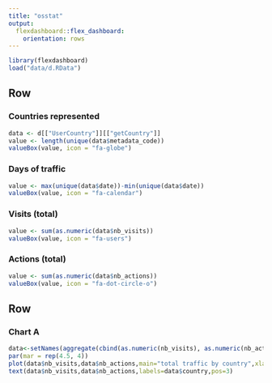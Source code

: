 ```yaml
---
title: "osstat"
output: 
  flexdashboard::flex_dashboard:
    orientation: rows
---
```


```r
library(flexdashboard)
load("data/d.RData")
```

Row
-----------------------------------------------------------------------


### Countries represented

```r
data <- d[["UserCountry"]][["getCountry"]]
value <- length(unique(data$metadata_code))
valueBox(value, icon = "fa-globe")

```

### Days of traffic

```r
value <- max(unique(data$date))-min(unique(data$date))
valueBox(value, icon = "fa-calendar")
```

### Visits (total)

```r
value <- sum(as.numeric(data$nb_visits))
valueBox(value, icon = "fa-users")
```

### Actions (total)

```r
value <- sum(as.numeric(data$nb_actions))
valueBox(value, icon = "fa-dot-circle-o")
```

Row
-----------------------------------------------------------------------

### Chart A

```r
data<-setNames(aggregate(cbind(as.numeric(nb_visits), as.numeric(nb_actions))~metadata_code,data=d[["UserCountry"]][["getCountry"]], sum),c("country","nb_visits","nb_actions"))
par(mar = rep(4.5, 4))
plot(data$nb_visits,data$nb_actions,main="total traffic by country",xlab="nb visits",ylab="nb actions",col="blue",pch=19)
text(data$nb_visits,data$nb_actions,labels=data$country,pos=3)
```


